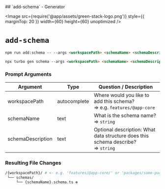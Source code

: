 
<TitleWrapper>
    ## `add-schema` - Generator
</TitleWrapper>

<Image
    src={require('@app/assets/green-stack-logo.png')}
    style={{ marginTop: 20 }}
    width={60}
    height={60}
    unoptimized
/>

# `add-schema`

```md copy
npm run add:schema -- --args <workspacePath> <schemaName> <schemaDescription>
```

```md copy
npx turbo gen schema --args <workspacePath> <schemaName> <schemaDescription>
```

<FileTree>
  <FileTree.Folder name="packages" defaultOpen>
    <FileTree.Folder name="@green-stack-core" defaultOpen>
      <FileTree.Folder name="generators" defaultOpen>
        <FileTree.File name="add-schema.ts" />
      </FileTree.Folder>
    </FileTree.Folder>
  </FileTree.Folder>
</FileTree>

<div className="h-8" />

### Prompt Arguments

| Argument         | Type         | Question / Description                                                                |
|------------------|--------------|---------------------------------------------------------------------------------------|
| workspacePath    | autocomplete | Where would you like to add this schema? <br/>=> e.g. `features/@app-core`            |
| schemaName       | text         | What is the schema name? <br/>=> `string`                                             |
| schemaDescription| text         | Optional description: What data structure does this schema describe? <br/>=> `string` |

<div className="h-8" />

### Resulting File Changes

```bash
/{workspacePath}/ # <- e.g. 'features/@app-core/' or 'packages/some-package/'
 └── schemas/
     └── {schemaName}.schema.ts ❇️
```

<div className="h-8" />

